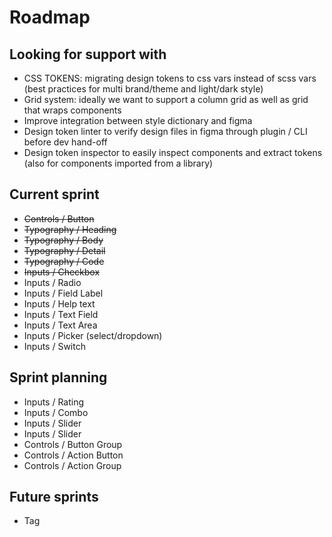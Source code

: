 # Roadmap

## Looking for support with

- CSS TOKENS: migrating design tokens to css vars instead of scss vars (best practices for multi brand/theme and light/dark style)
- Grid system: ideally we want to support a column grid as well as grid that wraps components
- Improve integration between style dictionary and figma
- Design token linter to verify design files in figma through plugin / CLI before dev hand-off
- Design token inspector to easily inspect components and extract tokens (also for components imported from a library)

## Current sprint

- ~~Controls / Button~~
- ~~Typography / Heading~~
- ~~Typography / Body~~
- ~~Typography / Detail~~
- ~~Typography / Code~~
- ~~Inputs / Checkbox~~
- Inputs / Radio
- Inputs / Field Label
- Inputs / Help text
- Inputs / Text Field
- Inputs / Text Area
- Inputs / Picker (select/dropdown)
- Inputs / Switch

## Sprint planning

- Inputs / Rating
- Inputs / Combo
- Inputs / Slider
- Inputs / Slider
- Controls / Button Group
- Controls / Action Button
- Controls / Action Group

## Future sprints

- Tag
